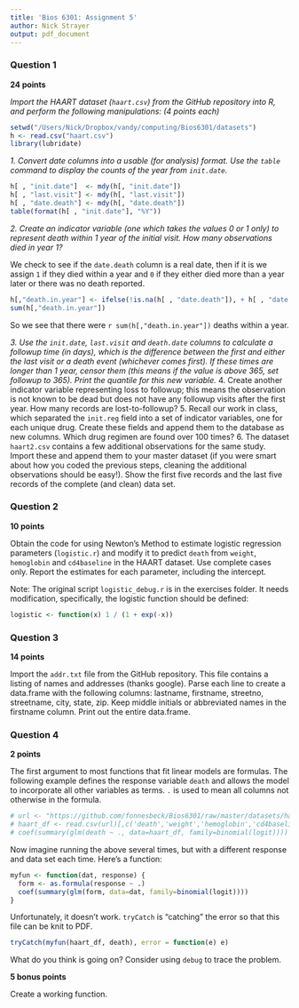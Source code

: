 ```yaml
---
title: 'Bios 6301: Assignment 5'
author: Nick Strayer
output: pdf_document
---
```



### Question 1 ###

**24 points**

_Import the HAART dataset (`haart.csv`) from the GitHub repository into R, and perform the following manipulations: (4 points each)_

```r
setwd("/Users/Nick/Dropbox/vandy/computing/Bios6301/datasets")
h <- read.csv("haart.csv")
library(lubridate)
```

_1. Convert date columns into a usable (for analysis) format.  Use the `table` command to display the counts of the year from `init.date`._

```r
h[ , "init.date"]  <- mdy(h[, "init.date"])
h[ , "last.visit"] <- mdy(h[, "last.visit"])
h[ , "date.death"] <- mdy(h[, "date.death"])
table(format(h[ , "init.date"], "%Y"))
```

_2. Create an indicator variable (one which takes the values 0 or 1 only) to represent death within 1 year of the initial visit.  How many observations died in year 1?_ 

We check to see if the `date.death` column is a real date, then if it is we assign `1` if they died within a year and `0` if they either died more than a year later or there was no death reported.
```r
h[,"death.in.year"] <- ifelse(!is.na(h[ , "date.death"]), + h[ , "date.death"] - h[ , "init.date"] < 365, 0)
sum(h[,"death.in.year"])
```
So we see that there were `r sum(h[,"death.in.year"])` deaths within a year.

_3. Use the `init.date`, `last.visit` and `death.date` columns to calculate a followup time (in days), which is the difference between the first and either the last visit or a death event (whichever comes first). If these times are longer than 1 year, censor them (this means if the value is above 365, set followup to 365).  Print the quantile for this new variable._
4. Create another indicator variable representing loss to followup; this means the observation is not known to be dead but does not have any followup visits after the first year.  How many records are lost-to-followup?
5. Recall our work in class, which separated the `init.reg` field into a set of indicator variables, one for each unique drug. Create these fields and append them to the database as new columns.  Which drug regimen are found over 100 times?
6. The dataset `haart2.csv` contains a few additional observations for the same study. Import these and append them to your master dataset (if you were smart about how you coded the previous steps, cleaning the additional observations should be easy!).  Show the first five records and the last five records of the complete (and clean) data set.

### Question 2 ###

**10 points**

Obtain the code for using Newton's Method to estimate logistic regression parameters (`logistic.r`) and modify it to predict `death` from `weight`, `hemoglobin` and `cd4baseline` in the HAART dataset. Use complete cases only. Report the estimates for each parameter, including the intercept.

Note: The original script `logistic_debug.r` is in the exercises folder.  It needs modification, specifically, the logistic function should be defined:

```r
logistic <- function(x) 1 / (1 + exp(-x))
```

### Question 3 ###

**14 points**

Import the `addr.txt` file from the GitHub repository.  This file contains a listing of names and addresses (thanks google).  Parse each line to create a data.frame with the following columns: lastname, firstname, streetno, streetname, city, state, zip.  Keep middle 
initials or abbreviated names in the firstname column.  Print out the entire data.frame.

### Question 4 ###

**2 points**

The first argument to most functions that fit linear models are formulas.  The following example defines the response variable `death` and allows the model to incorporate all other variables as terms. `.` is used to mean all columns not otherwise in the formula.

```r
# url <- "https://github.com/fonnesbeck/Bios6301/raw/master/datasets/haart.csv"
# haart_df <- read.csv(url)[,c('death','weight','hemoglobin','cd4baseline')]
# coef(summary(glm(death ~ ., data=haart_df, family=binomial(logit))))
```

Now imagine running the above several times, but with a different response and data set each time.  Here's a function:

```r
myfun <- function(dat, response) {
  form <- as.formula(response ~ .)
  coef(summary(glm(form, data=dat, family=binomial(logit))))
}
```

Unfortunately, it doesn't work. `tryCatch` is "catching" the error so that this file can be knit to PDF.

```r
tryCatch(myfun(haart_df, death), error = function(e) e)
```

What do you think is going on?  Consider using `debug` to trace the problem.

**5 bonus points**

Create a working function.
